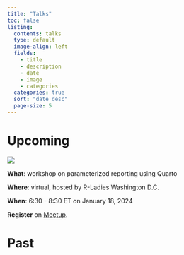 ```yaml
---
title: "Talks"
toc: false
listing:
  contents: talks
  type: default
  image-align: left
  fields: 
    - title
    - description
    - date
    - image
    - categories
  categories: true
  sort: "date desc"
  page-size: 5
---
```


# Upcoming

[![](https://secure.meetupstatic.com/photos/event/b/c/c/d/600_517308333.webp?w=750){fig-alt="Poster for Parameterized reporting using Quarto 2-hour workshop, presented by Jadey Ryan and hosted by R-Ladies Washington D.C. January 18th, 2024 at 6:30 EDT." fig-align="left"}](https://www.meetup.com/rladies-dc/events/297344107/)

**What**: workshop on parameterized reporting using Quarto

**Where**: virtual, hosted by R-Ladies Washington D.C.

**When**: 6:30 - 8:30 ET on January 18, 2024

**Register** on [Meetup](https://www.meetup.com/rladies-dc/events/297344107/).

# Past
